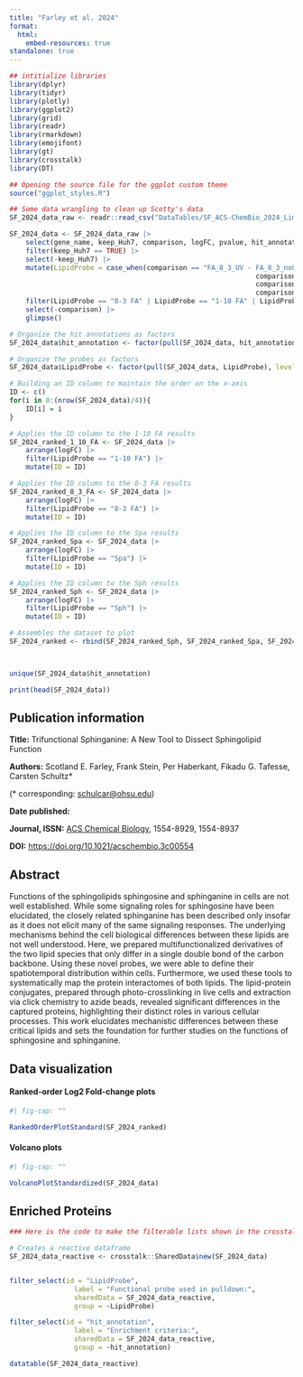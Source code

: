 ```yaml
---
title: "Farley et al. 2024"
format: 
  html:
    embed-resources: true
standalone: true
---
```


```r
## intitialize libraries
library(dplyr)
library(tidyr)
library(plotly)
library(ggplot2)
library(grid)
library(readr)
library(rmarkdown)
library(emojifont)
library(gt)
library(crosstalk)
library(DT)

## Opening the source file for the ggplot custom theme
source("ggplot_styles.R")

## Some data wrangling to clean up Scotty's data
SF_2024_data_raw <- readr::read_csv("DataTables/SF_ACS-ChemBio_2024_Limma_results_V3.csv") 

SF_2024_data <- SF_2024_data_raw |>
	select(gene_name, keep_Huh7, comparison, logFC, pvalue, hit_annotation) |>
	filter(keep_Huh7 == TRUE) |>
	select(-keep_Huh7) |>
	mutate(LipidProbe = case_when(comparison == "FA_8_3_UV - FA_8_3_noUV" ~ "8-3 FA",
															 comparison == "FA_1_10_UV - FA_1_10_noUV" ~ "1-10 FA",
															 comparison == "Spa_UV - Spa_noUV" ~ "Spa",
															 comparison == "Sph_UV - Sph_noUV" ~ "Sph")) |>
	filter(LipidProbe == "8-3 FA" | LipidProbe == "1-10 FA" | LipidProbe == "Spa" | LipidProbe == "Sph") |>
	select(-comparison) |>
	glimpse()

# Organize the hit annotations as factors
SF_2024_data$hit_annotation <- factor(pull(SF_2024_data, hit_annotation), levels = c("enriched hit", "hit", "enriched candidate", "candidate", "no hit", "NA"), ordered = TRUE)

# Organize the probes as factors
SF_2024_data$LipidProbe <- factor(pull(SF_2024_data, LipidProbe), levels = c("Spa", "Sph", "8-3 FA", "1-10 FA"), ordered = TRUE)

# Building an ID column to maintain the order on the x-axis
ID <- c()
for(i in 0:(nrow(SF_2024_data)/4)){
	ID[i] = i
}

# Applies the ID column to the 1-10 FA results
SF_2024_ranked_1_10_FA <- SF_2024_data |>
    arrange(logFC) |>
	filter(LipidProbe == "1-10 FA") |>
	mutate(ID = ID) 

# Applies the ID column to the 8-3 FA results
SF_2024_ranked_8_3_FA <- SF_2024_data |>
    arrange(logFC) |>
	filter(LipidProbe == "8-3 FA") |>
	mutate(ID = ID) 

# Applies the ID column to the Spa results
SF_2024_ranked_Spa <- SF_2024_data |>
    arrange(logFC) |>
	filter(LipidProbe == "Spa") |>
	mutate(ID = ID) 

# Applies the ID column to the Sph results
SF_2024_ranked_Sph <- SF_2024_data |>
    arrange(logFC) |>
	filter(LipidProbe == "Sph") |>
	mutate(ID = ID) 

# Assembles the dataset to plot
SF_2024_ranked <- rbind(SF_2024_ranked_Sph, SF_2024_ranked_Spa, SF_2024_ranked_8_3_FA, SF_2024_ranked_1_10_FA)



unique(SF_2024_data$hit_annotation)

print(head(SF_2024_data))
```

## Publication information

**Title:** Trifunctional Sphinganine: A New Tool to Dissect Sphingolipid Function

**Authors:** Scotland E. Farley, Frank Stein, Per Haberkant, Fikadu G. Tafesse, Carsten Schultz*

(* corresponding: <schulcar@ohsu.edu>{target="_blank"})

**Date published:** 

**Journal, ISSN:** [ACS Chemical Biology](https://pubs.acs.org/doi/10.1021/acschembio.3c00554){target="_blank"}, 1554-8929, 1554-8937

**DOI:** <https://doi.org/10.1021/acschembio.3c00554>{target="_blank"}

## Abstract

Functions of the sphingolipids sphingosine and sphinganine in cells are not well established. While some signaling roles for sphingosine have been elucidated, the closely related sphinganine has been described only insofar as it does not elicit many of the same signaling responses. The underlying mechanisms behind the cell biological differences between these lipids are not well understood. Here, we prepared multifunctionalized derivatives of the two lipid species that only differ in a single double bond of the carbon backbone. Using these novel probes, we were able to define their spatiotemporal distribution within cells. Furthermore, we used these tools to systematically map the protein interactomes of both lipids. The lipid-protein conjugates, prepared through photo-crosslinking in live cells and extraction via click chemistry to azide beads, revealed significant differences in the captured proteins, highlighting their distinct roles in various cellular processes. This work elucidates mechanistic differences between these critical lipids and sets the foundation for further studies on the functions of sphingosine and sphinganine.

## Data visualization

#### Ranked-order Log2 Fold-change plots

:::{.border}
```r
#| fig-cap: ""

RankedOrderPlotStandard(SF_2024_ranked)
```
:::

#### Volcano plots

:::{.border}
```r
#| fig-cap: ""

VolcanoPlotStandardized(SF_2024_data)


```
:::

## Enriched Proteins


:::{.border}
```r
### Here is the code to make the filterable lists shown in the crosstalk table below

# Creates a reactive dataframe
SF_2024_data_reactive <- crosstalk::SharedData$new(SF_2024_data)


filter_select(id = "LipidProbe",
				label = "Functional probe used in pulldown:", 
				sharedData = SF_2024_data_reactive,
				group = ~LipidProbe)

filter_select(id = "hit_annotation",
				label = "Enrichment criteria:", 
				sharedData = SF_2024_data_reactive,
				group = ~hit_annotation)

datatable(SF_2024_data_reactive)
```
:::